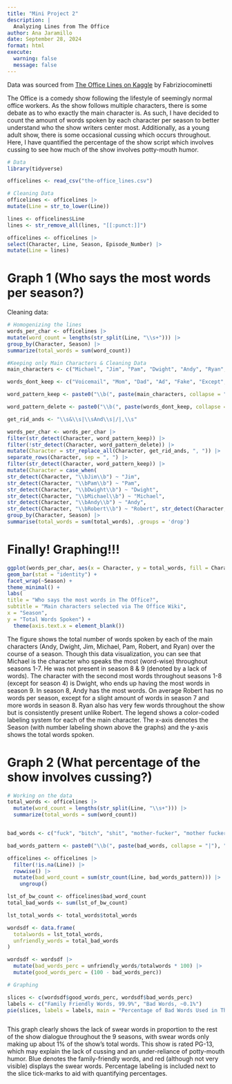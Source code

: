 ```yaml
---
title: "Mini Project 2"
description: |
  Analyzing Lines from The Office
author: Ana Jaramillo
date: September 28, 2024
format: html
execute:
  warning: false
  message: false
---
```


Data was sourced from [The Office Lines on Kaggle](https://www.kaggle.com/datasets/fabriziocominetti/the-office-lines?resource=download) by Fabriziocominetti

The Office is a comedy show following the lifestyle of seemingly normal office workers. As the show follows multiple characters, there is some debate as to who exactly the main character is. As such, I have decided to count the amount of words spoken by each character per season to better understand who the show writers center most. Additionally, as a young adult show, there is some occasional cussing which occurs throughout. Here, I have quantified the percentage of the show script which involves cussing to see how much of the show involves potty-mouth humor.

```r
# Data
library(tidyverse)

officelines <- read_csv("the-office_lines.csv")

# Cleaning Data
officelines <- officelines |>
mutate(Line = str_to_lower(Line))

lines <- officelines$Line
lines <- str_remove_all(lines, "[[:punct:]]")

officelines <- officelines |>
select(Character, Line, Season, Episode_Number) |>
mutate(Line = lines) 
```

# Graph 1 (Who says the most words per season?)

Cleaning data:

```r
# Homogenizing the lines
words_per_char <- officelines |>
mutate(word_count = lengths(str_split(Line, "\\s+"))) |>
group_by(Character, Season) |>
summarize(total_words = sum(word_count))

#Keeping only Main Characters & Cleaning Data
main_characters <- c("Michael", "Jim", "Pam", "Dwight", "Andy", "Ryan", "Robert")

words_dont_keep <- c("Voicemail", "Mom", "Dad", "Ad", "Fake", "Except", "Church")

word_pattern_keep <- paste0("\\b(", paste(main_characters, collapse = "|"), ")\\b")

word_pattern_delete <- paste0("\\b(", paste(words_dont_keep, collapse = "|"), ")\\b")

get_rid_ands <- "\\s&\\s|\\sAnd\\s|/|,\\s"

words_per_char <- words_per_char |>
filter(str_detect(Character, word_pattern_keep)) |>
filter(!str_detect(Character, word_pattern_delete)) |>
mutate(Character = str_replace_all(Character, get_rid_ands, ", ")) |>
separate_rows(Character, sep = ", ") |>
filter(str_detect(Character, word_pattern_keep)) |>
mutate(Character = case_when(
str_detect(Character, "\\bJim\\b") ~ "Jim",
str_detect(Character, "\\bPam\\b") ~ "Pam",
str_detect(Character, "\\bDwight\\b") ~ "Dwight",
str_detect(Character, "\\bMichael\\b") ~ "Michael",
str_detect(Character, "\\bAndy\\b") ~ "Andy",
str_detect(Character, "\\bRobert\\b") ~ "Robert", str_detect(Character, "\\bRyan\\b") ~ "Ryan")) |>
group_by(Character, Season) |>
summarise(total_words = sum(total_words), .groups = 'drop') 
```

# Finally! Graphing!!!

```r
ggplot(words_per_char, aes(x = Character, y = total_words, fill = Character)) +
geom_bar(stat = "identity") +
facet_wrap(~Season) +
theme_minimal() +
labs(
title = "Who says the most words in The Office?",
subtitle = "Main characters selected via The Office Wiki",
x = "Season", 
y = "Total Words Spoken") +
  theme(axis.text.x = element_blank())
```

The figure shows the total number of words spoken by each of the main characters (Andy, Dwight, Jim, Michael, Pam, Robert, and Ryan) over the course of a season. Though this data visualization, you can see that Michael is the character who speaks the most (word-wise) throughout seasons 1-7. He was not present in season 8 & 9 (denoted by a lack of words). The character with the second most words throughout seasons 1-8 (except for season 4) is Dwight, who ends up having the most words in season 9. In season 8, Andy has the most words. On average Robert has no words per season, except for a slight amount of words in season 7 and more words in season 8. Ryan also has very few words throughout the show but is consistently present unlike Robert. The legend shows a color-coded labeling system for each of the main character. The x-axis denotes the Season (with number labeling shown above the graphs) and the y-axis shows the total words spoken.

# Graph 2 (What percentage of the show involves cussing?)

```r
# Working on the data
total_words <- officelines |>
  mutate(word_count = lengths(str_split(Line, "\\s+"))) |>
  summarize(total_words = sum(word_count))


bad_words <- c("fuck", "bitch", "shit", "mother-fucker", "mother fucker", "dumb-ass", "dumb ass", "dumbass", "god damn", "goddamn", "god dammit", "goddammit", "dick-head", "dickhead", "goddamned", "whore", "slut", "ass", "bastard", "bullshit", "damned", "damn", "dick", "hell", "prick", "piss", "wanker", "retard", "crap", "douche")

bad_words_pattern <- paste0("\\b(", paste(bad_words, collapse = "|"), ")\\b")

officelines <- officelines |>
  filter(!is.na(Line)) |>
  rowwise() |>
  mutate(bad_word_count = sum(str_count(Line, bad_words_pattern))) |>
    ungroup()

lst_of_bw_count <- officelines$bad_word_count
total_bad_words <- sum(lst_of_bw_count)

lst_total_words <- total_words$total_words

wordsdf <- data.frame(
  totalwords = lst_total_words,
  unfriendly_words = total_bad_words
)

wordsdf <- wordsdf |>
  mutate(bad_words_perc = unfriendly_words/totalwords * 100) |>
  mutate(good_words_perc = (100 - bad_words_perc))

# Graphing

slices <- c(wordsdf$good_words_perc, wordsdf$bad_words_perc)
labels <- c("Family Friendly Words, 99.9%", "Bad Words, ~0.1%")
pie(slices, labels = labels, main = "Percentage of Bad Words Used in The Office", col = c("blue", "red"))



```

This graph clearly shows the lack of swear words in proportion to the rest of the show dialogue throughout the 9 seasons, with swear words only making up about 1% of the show’s total words. This show is rated PG-13, which may explain the lack of cussing and an under-reliance of potty-mouth humor. Blue denotes the family-friendly words, and red (although not very visible) displays the swear words. Percentage labeling is included next to the slice tick-marks to aid with quantifying percentages. 
